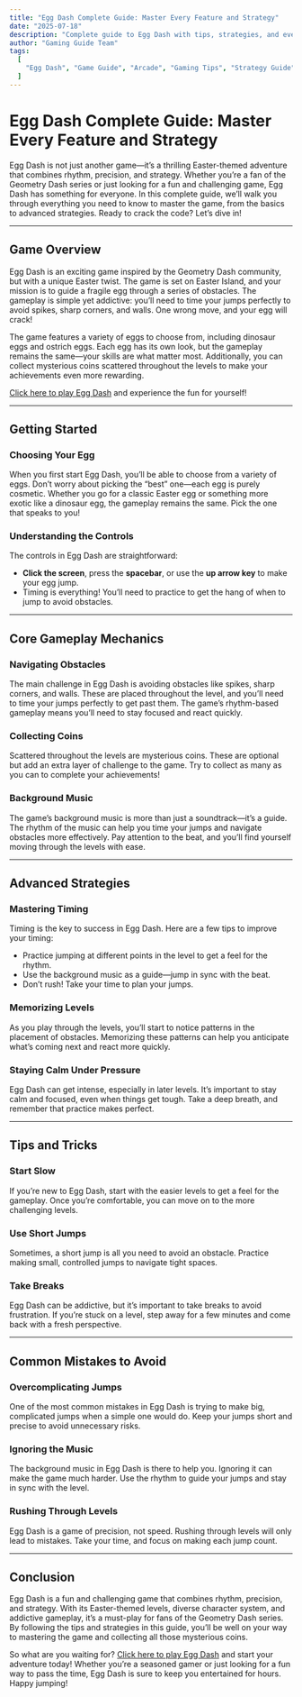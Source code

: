 ---
title: "Egg Dash Complete Guide: Master Every Feature and Strategy"
date: "2025-07-18"
description: "Complete guide to Egg Dash with tips, strategies, and everything you need to know to master this arcade game."
author: "Gaming Guide Team"
tags:
  [
    "Egg Dash", "Game Guide", "Arcade", "Gaming Tips", "Strategy Guide", "difficult", "Egg", "Geometry Dash"
  ]
---

# Egg Dash Complete Guide: Master Every Feature and Strategy

Egg Dash is not just another game—it’s a thrilling Easter-themed adventure that combines rhythm, precision, and strategy. Whether you’re a fan of the Geometry Dash series or just looking for a fun and challenging game, Egg Dash has something for everyone. In this complete guide, we’ll walk you through everything you need to know to master the game, from the basics to advanced strategies. Ready to crack the code? Let’s dive in!

---

## Game Overview

Egg Dash is an exciting game inspired by the Geometry Dash community, but with a unique Easter twist. The game is set on Easter Island, and your mission is to guide a fragile egg through a series of obstacles. The gameplay is simple yet addictive: you’ll need to time your jumps perfectly to avoid spikes, sharp corners, and walls. One wrong move, and your egg will crack!

The game features a variety of eggs to choose from, including dinosaur eggs and ostrich eggs. Each egg has its own look, but the gameplay remains the same—your skills are what matter most. Additionally, you can collect mysterious coins scattered throughout the levels to make your achievements even more rewarding.

[Click here to play Egg Dash](https://eggdash.org/) and experience the fun for yourself!

---

## Getting Started

### Choosing Your Egg
When you first start Egg Dash, you’ll be able to choose from a variety of eggs. Don’t worry about picking the “best” one—each egg is purely cosmetic. Whether you go for a classic Easter egg or something more exotic like a dinosaur egg, the gameplay remains the same. Pick the one that speaks to you!

### Understanding the Controls
The controls in Egg Dash are straightforward:
- **Click the screen**, press the **spacebar**, or use the **up arrow key** to make your egg jump.
- Timing is everything! You’ll need to practice to get the hang of when to jump to avoid obstacles.

---

## Core Gameplay Mechanics

### Navigating Obstacles
The main challenge in Egg Dash is avoiding obstacles like spikes, sharp corners, and walls. These are placed throughout the level, and you’ll need to time your jumps perfectly to get past them. The game’s rhythm-based gameplay means you’ll need to stay focused and react quickly.

### Collecting Coins
Scattered throughout the levels are mysterious coins. These are optional but add an extra layer of challenge to the game. Try to collect as many as you can to complete your achievements!

### Background Music
The game’s background music is more than just a soundtrack—it’s a guide. The rhythm of the music can help you time your jumps and navigate obstacles more effectively. Pay attention to the beat, and you’ll find yourself moving through the levels with ease.

---

## Advanced Strategies

### Mastering Timing
Timing is the key to success in Egg Dash. Here are a few tips to improve your timing:
- Practice jumping at different points in the level to get a feel for the rhythm.
- Use the background music as a guide—jump in sync with the beat.
- Don’t rush! Take your time to plan your jumps.

### Memorizing Levels
As you play through the levels, you’ll start to notice patterns in the placement of obstacles. Memorizing these patterns can help you anticipate what’s coming next and react more quickly.

### Staying Calm Under Pressure
Egg Dash can get intense, especially in later levels. It’s important to stay calm and focused, even when things get tough. Take a deep breath, and remember that practice makes perfect.

---

## Tips and Tricks

### Start Slow
If you’re new to Egg Dash, start with the easier levels to get a feel for the gameplay. Once you’re comfortable, you can move on to the more challenging levels.

### Use Short Jumps
Sometimes, a short jump is all you need to avoid an obstacle. Practice making small, controlled jumps to navigate tight spaces.

### Take Breaks
Egg Dash can be addictive, but it’s important to take breaks to avoid frustration. If you’re stuck on a level, step away for a few minutes and come back with a fresh perspective.

---

## Common Mistakes to Avoid

### Overcomplicating Jumps
One of the most common mistakes in Egg Dash is trying to make big, complicated jumps when a simple one would do. Keep your jumps short and precise to avoid unnecessary risks.

### Ignoring the Music
The background music in Egg Dash is there to help you. Ignoring it can make the game much harder. Use the rhythm to guide your jumps and stay in sync with the level.

### Rushing Through Levels
Egg Dash is a game of precision, not speed. Rushing through levels will only lead to mistakes. Take your time, and focus on making each jump count.

---

## Conclusion

Egg Dash is a fun and challenging game that combines rhythm, precision, and strategy. With its Easter-themed levels, diverse character system, and addictive gameplay, it’s a must-play for fans of the Geometry Dash series. By following the tips and strategies in this guide, you’ll be well on your way to mastering the game and collecting all those mysterious coins.

So what are you waiting for? [Click here to play Egg Dash](https://eggdash.org/) and start your adventure today! Whether you’re a seasoned gamer or just looking for a fun way to pass the time, Egg Dash is sure to keep you entertained for hours. Happy jumping!